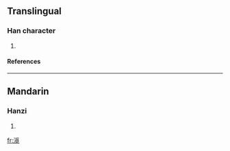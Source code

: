 ==Translingual==
===Han character===
{{Han char|rn=85|rad=水|as=11|sn=14|four=3211<sub>6</sub>|canj=水月月山 (EBBU)}}
# {{defn|Han|sort=水11}}
====References====
{{Han ref|kx=0646.110|dkj=18147|dj=1055.100|hdz=31725.100|uh=6F1E|ud=28446|bh=E2B7|bd=58039}}

----
==Mandarin==
===Hanzi===
{{cmn-hanzi|pin=[[mì]] (mi4)|wg=mi<sup>4</sup>}}
# {{defn|Mandarin}}

[[fr:漞]]